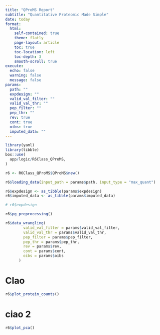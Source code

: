```yaml
---
title: "QProMS Report"
subtitle: "Quantitative Proteomic Made Simple"
date: today
format:
  html:
    self-contained: true
    theme: flatly
    page-layout: article
    toc: true
    toc-location: left
    toc-depth: 3
    smooth-scroll: true
execute:
  echo: false
  warning: false
  message: false
params: 
  path: ""
  expdesign: ""
  valid_val_filter: ""
  valid_val_thr: ""
  pep_filter: ""
  pep_thr: ""
  rev: true
  cont: true
  oibs: true
  imputed_data: ""
---
```


```r
library(yaml)
library(tibble)
box::use(
  app/logic/R6Class_QProMS,
)

r6 <- R6Class_QProMS$QProMS$new()

r6$loading_data(input_path = params$path, input_type = "max_quant")

r6$expdesign <- as_tibble(params$expdesign)
r6$imputed_data <- as_tibble(params$imputed_data)

# r6$expdesign

r6$pg_preprocessing()

r6$data_wrangling(
        valid_val_filter = params$valid_val_filter,
        valid_val_thr = params$valid_val_thr,
        pep_filter = params$pep_filter,
        pep_thr = params$pep_thr,
        rev = params$rev,
        cont = params$cont,
        oibs = params$oibs
      )
```
# CIao
```r
r6$plot_protein_counts()
```

# ciao 2
```r
r6$plot_pca()
```

